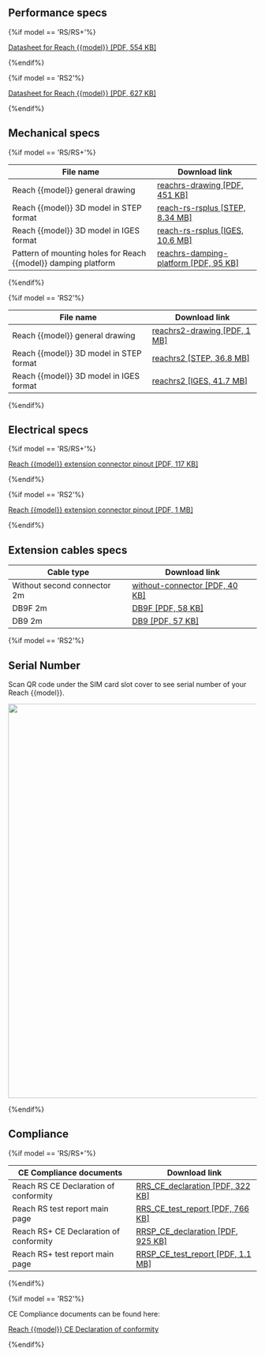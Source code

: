 ## Performance specs

{%if model == 'RS/RS+'%}

[Datasheet for Reach {{model}} [PDF, 554 KB]](http://files.emlid.com/reachrs/Reach-RS-Plus-Datasheet.pdf)

{%endif%}

{%if model == 'RS2'%}

[Datasheet for Reach {{model}} [PDF, 627 KB]](http://files.emlid.com/docs/Datasheet%20RS2%20ENG%20web.pdf)

{%endif%}

## Mechanical specs

{%if model == 'RS/RS+'%}

| File name | Download link |
|-----------|---------------|
| Reach {{model}} general drawing | [reachrs-drawing [PDF, 451 KB]](files/reachrs-drawing.pdf) |
| Reach {{model}} 3D model in STEP format | [reach-rs-rsplus [STEP, 8.34 MB]](https://github.com/emlid/hardware/blob/master/reach-rs-rsplus.step) |
| Reach {{model}} 3D model in IGES format | [reach-rs-rsplus [IGES, 10.6 MB]](https://github.com/emlid/hardware/blob/master/reach-rs-rsplus.iges) |
| Pattern of mounting holes for Reach {{model}} damping platform | [reachrs-damping-platform [PDF, 95 KB]](files/reachrs-damping-platform.pdf) |

{%endif%}

{%if model == 'RS2'%}

| File name | Download link |
|-----------|---------------|
| Reach {{model}} general drawing | [reachrs2-drawing [PDF, 1 MB]](http://files.emlid.com/docs/reachrs2-drawing.pdf) |
| Reach {{model}} 3D model in STEP format | [reachrs2 [STEP, 36.8 MB]](https://github.com/emlid/hardware/blob/master/reachrs2.step) |
| Reach {{model}} 3D model in IGES format | [reachrs2 [IGES, 41.7 MB]](https://github.com/emlid/hardware/blob/master/reachrs2.iges) |

{%endif%}

## Electrical specs

{%if model == 'RS/RS+'%}

[Reach {{model}} extension connector pinout [PDF, 117 KB]](files/RS232_port.pdf)

{%endif%}

{%if model == 'RS2'%}

[Reach {{model}} extension connector pinout [PDF, 1 MB]](files/RS232-port.pdf)

{%endif%}

## Extension cables specs

| Cable type | Download link |
|-----------|------|
| Without second connector 2m |[without-connector [PDF, 40 KB]](files/without-connector.pdf) |
| DB9F 2m |[DB9F [PDF, 58 KB]](files/DB9F.pdf) |
| DB9 2m |[DB9 [PDF, 57 KB]](files/DB9.pdf) |

{%if model == 'RS2'%}

## Serial Number

Scan QR code under the SIM card slot cover to see serial number of your Reach {{model}}.

<p style="text-align:center" ><img src="../img/{{model_path}}/specs/RS2_QR_code.jpg" style="width: 800px;" /></p>

{%endif%}

## Compliance

{%if model == 'RS/RS+'%}

| CE Compliance documents | Download link |
|-------------------------|---------------|
| Reach RS CE Declaration of conformity | [RRS_CE_declaration [PDF, 322 KB]](https://files.emlid.com/compliance/RRS_CE_declaration.pdf)
| Reach RS test report main page | [RRS_CE_test_report [PDF, 766 KB]](https://files.emlid.com/compliance/RRS_CE_test_report.pdf)
| Reach RS+ CE Declaration of conformity | [RRSP_CE_declaration [PDF, 925 KB]](http://files.emlid.com/compliance/CE-Declaration-of-Conformity-Reach-RSPlus.pdf)
| Reach RS+ test report main page | [RRSP_CE_test_report [PDF, 1.1 MB]](https://files.emlid.com/compliance/RRSP_CE_test_report.pdf)


{%endif%}

{%if model == 'RS2'%}

CE Compliance documents can be found here:

[Reach {{model}} CE Declaration of conformity](http://files.emlid.com/compliance/CE-Declaration-of-Conformity-Reach-RS2.pdf)

{%endif%}
